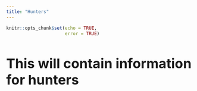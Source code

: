 ```yaml
---
title: "Hunters"
---
```



```r
knitr::opts_chunk$set(echo = TRUE,
                      error = TRUE)
```
<font size = 4>

# This will contain information for hunters 

